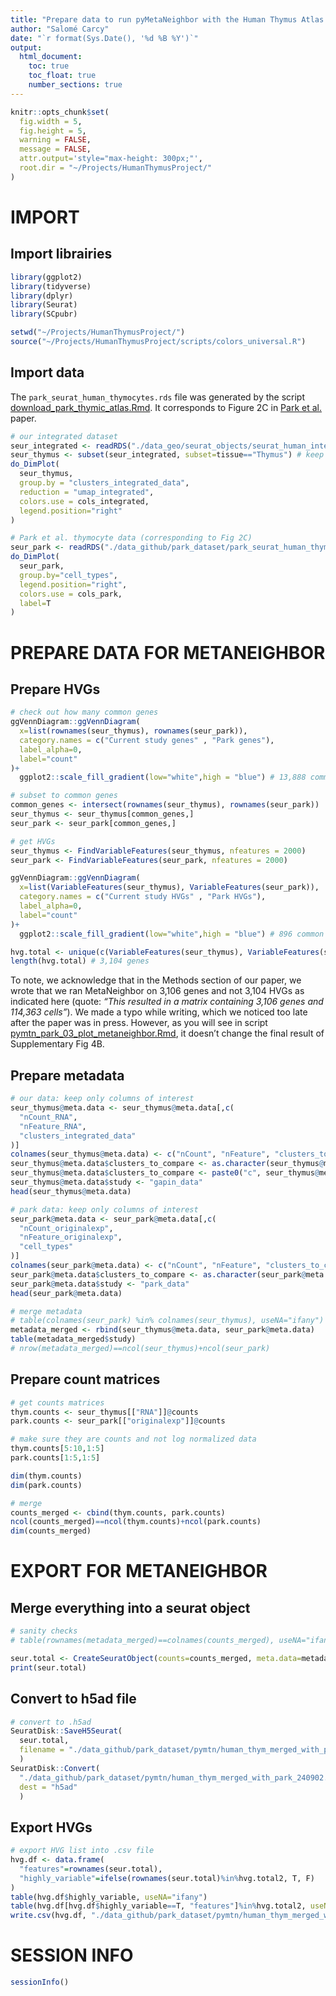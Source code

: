 ```yaml
---
title: "Prepare data to run pyMetaNeighbor with the Human Thymus Atlas (Park et al.)"
author: "Salomé Carcy"
date: "`r format(Sys.Date(), '%d %B %Y')`"
output:
  html_document:
    toc: true
    toc_float: true
    number_sections: true
---
```


```r
knitr::opts_chunk$set(
  fig.width = 5,
  fig.height = 5,
  warning = FALSE,
  message = FALSE,
  attr.output='style="max-height: 300px;"',
  root.dir = "~/Projects/HumanThymusProject/"
)
```




# IMPORT

## Import librairies
```r
library(ggplot2)
library(tidyverse)
library(dplyr)
library(Seurat)
library(SCpubr)

setwd("~/Projects/HumanThymusProject/")
source("~/Projects/HumanThymusProject/scripts/colors_universal.R")
```


## Import data
The `park_seurat_human_thymocytes.rds` file was generated by the script [download_park_thymic_atlas.Rmd](../data_preprocessing/download_park_thymic_atlas.Rmd). It corresponds to Figure 2C in [Park et al.](https://www.science.org/doi/10.1126/science.aay3224) paper.
```r
# our integrated dataset
seur_integrated <- readRDS("./data_geo/seurat_objects/seurat_human_integrated_object_23_12_01.rds")
seur_thymus <- subset(seur_integrated, subset=tissue=="Thymus") # keep only thymocytes
do_DimPlot(
  seur_thymus,
  group.by = "clusters_integrated_data",
  reduction = "umap_integrated",
  colors.use = cols_integrated,
  legend.position="right"
)

# Park et al. thymocyte data (corresponding to Fig 2C)
seur_park <- readRDS("./data_github/park_dataset/park_seurat_human_thymocytes.rds")
do_DimPlot(
  seur_park,
  group.by="cell_types",
  legend.position="right",
  colors.use = cols_park,
  label=T
)
```




# PREPARE DATA FOR METANEIGHBOR

## Prepare HVGs
```r
# check out how many common genes
ggVennDiagram::ggVennDiagram(
  x=list(rownames(seur_thymus), rownames(seur_park)),
  category.names = c("Current study genes" , "Park genes"),
  label_alpha=0,
  label="count"
)+
  ggplot2::scale_fill_gradient(low="white",high = "blue") # 13,888 common genes

# subset to common genes
common_genes <- intersect(rownames(seur_thymus), rownames(seur_park))
seur_thymus <- seur_thymus[common_genes,]
seur_park <- seur_park[common_genes,]

# get HVGs
seur_thymus <- FindVariableFeatures(seur_thymus, nfeatures = 2000)
seur_park <- FindVariableFeatures(seur_park, nfeatures = 2000)

ggVennDiagram::ggVennDiagram(
  x=list(VariableFeatures(seur_thymus), VariableFeatures(seur_park)),
  category.names = c("Current study HVGs" , "Park HVGs"),
  label_alpha=0,
  label="count"
)+
  ggplot2::scale_fill_gradient(low="white",high = "blue") # 896 common HVGs

hvg.total <- unique(c(VariableFeatures(seur_thymus), VariableFeatures(seur_park)))
length(hvg.total) # 3,104 genes
```
To note, we acknowledge that in the Methods section of our paper, we wrote that we ran MetaNeighbor on 3,106 genes and not 3,104 HVGs as indicated here (quote: _"This resulted in a matrix containing 3,106 genes and 114,363 cells"_). We made a typo while writing, which we noticed too late after the paper was in press. However, as you will see in script [pymtn_park_03_plot_metaneighbor.Rmd](./pymtn_park_03_plot_metaneighbor.Rmd), it doesn't change the final result of Supplementary Fig 4B.


## Prepare metadata
```r
# our data: keep only columns of interest
seur_thymus@meta.data <- seur_thymus@meta.data[,c(
  "nCount_RNA",
  "nFeature_RNA",
  "clusters_integrated_data"
)]
colnames(seur_thymus@meta.data) <- c("nCount", "nFeature", "clusters_to_compare")
seur_thymus@meta.data$clusters_to_compare <- as.character(seur_thymus@meta.data$clusters_to_compare)
seur_thymus@meta.data$clusters_to_compare <- paste0("c", seur_thymus@meta.data$clusters_to_compare)
seur_thymus@meta.data$study <- "gapin_data"
head(seur_thymus@meta.data)

# park data: keep only columns of interest
seur_park@meta.data <- seur_park@meta.data[,c(
  "nCount_originalexp",
  "nFeature_originalexp",
  "cell_types"
)]
colnames(seur_park@meta.data) <- c("nCount", "nFeature", "clusters_to_compare")
seur_park@meta.data$clusters_to_compare <- as.character(seur_park@meta.data$clusters_to_compare)
seur_park@meta.data$study <- "park_data"
head(seur_park@meta.data)

# merge metadata
# table(colnames(seur_park) %in% colnames(seur_thymus), useNA="ifany") # it's all FALSE: different cell IDs
metadata_merged <- rbind(seur_thymus@meta.data, seur_park@meta.data)
table(metadata_merged$study)
# nrow(metadata_merged)==ncol(seur_thymus)+ncol(seur_park)
```


## Prepare count matrices
```r
# get counts matrices 
thym.counts <- seur_thymus[["RNA"]]@counts
park.counts <- seur_park[["originalexp"]]@counts

# make sure they are counts and not log normalized data
thym.counts[5:10,1:5]
park.counts[1:5,1:5]

dim(thym.counts)
dim(park.counts)

# merge
counts_merged <- cbind(thym.counts, park.counts)
ncol(counts_merged)==ncol(thym.counts)+ncol(park.counts)
dim(counts_merged)
```




# EXPORT FOR METANEIGHBOR

## Merge everything into a seurat object
```r
# sanity checks
# table(rownames(metadata_merged)==colnames(counts_merged), useNA="ifany") # all TRUE

seur.total <- CreateSeuratObject(counts=counts_merged, meta.data=metadata_merged)
print(seur.total)
```


## Convert to h5ad file
```r
# convert to .h5ad
SeuratDisk::SaveH5Seurat(
  seur.total,
  filename = "./data_github/park_dataset/pymtn/human_thym_merged_with_park_240902.h5Seurat"
  )
SeuratDisk::Convert(
  "./data_github/park_dataset/pymtn/human_thym_merged_with_park_240902.h5Seurat",
  dest = "h5ad"
  )
```


## Export HVGs
```r
# export HVG list into .csv file
hvg.df <- data.frame(
  "features"=rownames(seur.total),
  "highly_variable"=ifelse(rownames(seur.total)%in%hvg.total2, T, F)
)
table(hvg.df$highly_variable, useNA="ifany")
table(hvg.df[hvg.df$highly_variable==T, "features"]%in%hvg.total2, useNA="ifany") # sanity check
write.csv(hvg.df, "./data_github/park_dataset/pymtn/human_thym_merged_with_park_list_hvg_240902.csv")
```




# SESSION INFO
```r
sessionInfo()
```